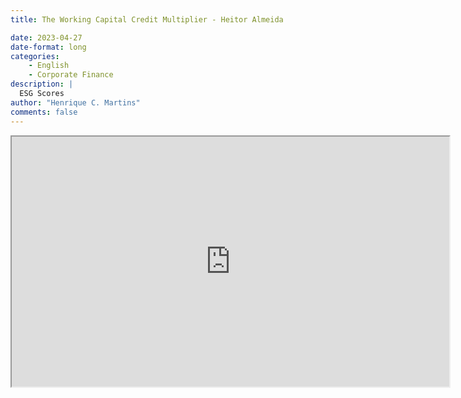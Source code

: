 ```yaml
---
title: The Working Capital Credit Multiplier - Heitor Almeida

date: 2023-04-27
date-format: long
categories:
    - English
    - Corporate Finance
description: |
  ESG Scores
author: "Henrique C. Martins"
comments: false
---
```



<iframe width="700" height="400" src="https://www.youtube.com/embed/j1SavEVGHbE"></iframe>



